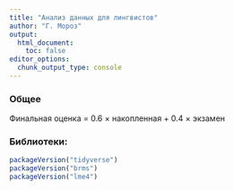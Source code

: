 ```yaml
---
title: "Анализ данных для лингвистов"
author: "Г. Мороз"
output:
  html_document:
    toc: false
editor_options: 
  chunk_output_type: console
---
```


### Общее

Финальная оценка = 0.6 $\times$ накопленная + 0.4 $\times$ экзамен

### Библиотеки:
```r
packageVersion("tidyverse")
packageVersion("brms")
packageVersion("lme4")
```